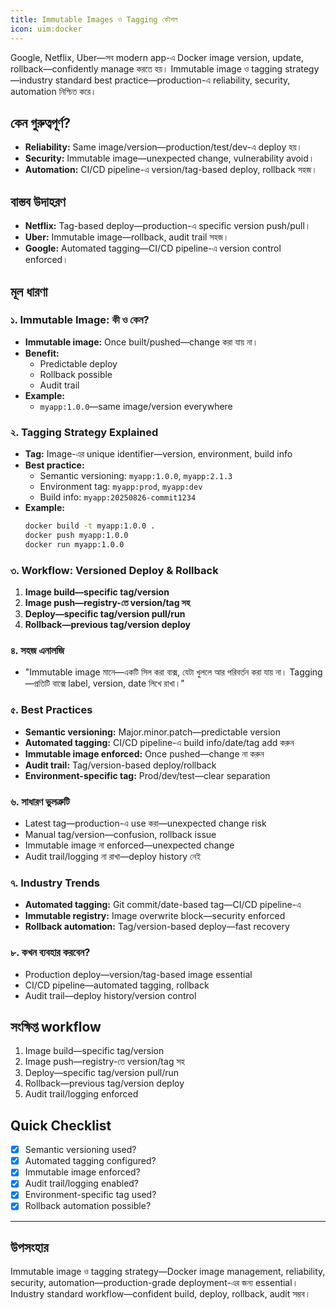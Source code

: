 ```yaml
---
title: Immutable Images ও Tagging কৌশল
icon: uim:docker
---
```


Google, Netflix, Uber—সব modern app-এ Docker image version, update, rollback—confidently manage করতে হয়। Immutable image ও tagging strategy—industry standard best practice—production-এ reliability, security, automation নিশ্চিত করে।

## কেন গুরুত্বপূর্ণ?

- **Reliability:** Same image/version—production/test/dev-এ deploy হয়।
- **Security:** Immutable image—unexpected change, vulnerability avoid।
- **Automation:** CI/CD pipeline-এ version/tag-based deploy, rollback সহজ।

## বাস্তব উদাহরণ

- **Netflix:** Tag-based deploy—production-এ specific version push/pull।
- **Uber:** Immutable image—rollback, audit trail সহজ।
- **Google:** Automated tagging—CI/CD pipeline-এ version control enforced।

## মূল ধারণা

### ১. Immutable Image: কী ও কেন?

- **Immutable image:** Once built/pushed—change করা যায় না।
- **Benefit:**
  - Predictable deploy
  - Rollback possible
  - Audit trail
- **Example:**
  - `myapp:1.0.0`—same image/version everywhere

### ২. Tagging Strategy Explained

- **Tag:** Image-এর unique identifier—version, environment, build info
- **Best practice:**
  - Semantic versioning: `myapp:1.0.0`, `myapp:2.1.3`
  - Environment tag: `myapp:prod`, `myapp:dev`
  - Build info: `myapp:20250826-commit1234`
- **Example:**
  ```bash
  docker build -t myapp:1.0.0 .
  docker push myapp:1.0.0
  docker run myapp:1.0.0
  ```

### ৩. Workflow: Versioned Deploy & Rollback

1. **Image build—specific tag/version**
2. **Image push—registry-তে version/tag সহ**
3. **Deploy—specific tag/version pull/run**
4. **Rollback—previous tag/version deploy**

### ৪. সহজ এনালজি

- "Immutable image মানে—একটি সিল করা বাক্স, যেটা খুললে আর পরিবর্তন করা যায় না। Tagging—প্রতিটি বাক্সে label, version, date লিখে রাখা।"

### ৫. Best Practices

- **Semantic versioning:** Major.minor.patch—predictable version
- **Automated tagging:** CI/CD pipeline-এ build info/date/tag add করুন
- **Immutable image enforced:** Once pushed—change না করুন
- **Audit trail:** Tag/version-based deploy/rollback
- **Environment-specific tag:** Prod/dev/test—clear separation

### ৬. সাধারণ ভুলত্রুটি

- Latest tag—production-এ use করা—unexpected change risk
- Manual tag/version—confusion, rollback issue
- Immutable image না enforced—unexpected change
- Audit trail/logging না রাখা—deploy history নেই

### ৭. Industry Trends

- **Automated tagging:** Git commit/date-based tag—CI/CD pipeline-এ
- **Immutable registry:** Image overwrite block—security enforced
- **Rollback automation:** Tag/version-based deploy—fast recovery

### ৮. কখন ব্যবহার করবেন?

- Production deploy—version/tag-based image essential
- CI/CD pipeline—automated tagging, rollback
- Audit trail—deploy history/version control

## সংক্ষিপ্ত workflow

1. Image build—specific tag/version
2. Image push—registry-তে version/tag সহ
3. Deploy—specific tag/version pull/run
4. Rollback—previous tag/version deploy
5. Audit trail/logging enforced

## Quick Checklist

- [x] Semantic versioning used?
- [x] Automated tagging configured?
- [x] Immutable image enforced?
- [x] Audit trail/logging enabled?
- [x] Environment-specific tag used?
- [x] Rollback automation possible?

---

## উপসংহার

Immutable image ও tagging strategy—Docker image management, reliability, security, automation—production-grade deployment-এর জন্য essential। Industry standard workflow—confident build, deploy, rollback, audit সম্ভব।

